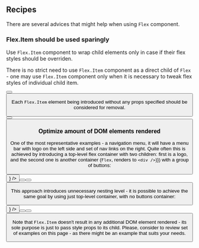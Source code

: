 
## Recipes

There are several advices that might help when using `Flex` component.

### Flex.Item should be used sparingly

<Alert warning>
  <p>
    Use <code>Flex.Item</code> component to wrap child elements only in case if their flex styles should be overriden.
  </p>
</Alert>

There is no strict need to use `Flex.Item` component as a direct child of `Flex` - one may use `Flex.Item` component only when it is necessary to tweak flex styles of individual child item.

<ExampleSnippet>
  <Flex gap="gap.small">
    <Button content="Accept" />
    <Button content="Deny" />
  </Flex>
</ExampleSnippet>

Each `Flex.Item` element being introduced without any props specified should be considered for removal.

<ExampleSnippet>
  <Flex gap="gap.small">
    <Button content="Accept" />
    <Flex.Item>
      <Button content="Deny" />
    </Flex.Item>
  </Flex>
</ExampleSnippet>

### Optimize amount of DOM elements rendered

One of the most representative examples - a navigation menu, it will have a menu bar with logo on the left side and set of nav links on the right. Quite often this is achieved by introducing a top-level flex container with two children: first is a logo, and the second one is another container (`Flex`, renders to `<div />`)}) with a group of buttons:

<ExampleSnippet>
  <Flex space="between">
    <Button content="Logo" icon={<SkypeLogoIcon />} />
    <Flex gap="gap.small">
      <Button content="Page 1" />
      <Button content="Page 2" />
      <Button content="Page 3" />
    </Flex>
  </Flex>
</ExampleSnippet>

This approach introduces unnecessary nesting level - it is possible to achieve the same goal by using just top-level container, with no buttons container:

<ExampleSnippet>
  <Flex gap="gap.small">
    <Button content="Logo" icon={<SkypeLogoIcon />} />
    <Flex.Item push>
      <Button content="Page 1" />
    </Flex.Item>
    <Button content="Page 2" />
    <Button content="Page 3" />
  </Flex>
</ExampleSnippet>

Note that `Flex.Item` doesn't result in any additional DOM element rendered - its sole purpose is just to pass style props to its child. Please, consider to review set of examples on this page - as there might be an example that suits your needs.
